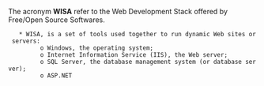 The acronym '''WISA''' refer to the Web Development Stack offered by Free/Open Source Softwares.

    * WISA, is a set of tools used together to run dynamic Web sites or servers:
          o Windows, the operating system;
          o Internet Information Service (IIS), the Web server;
          o SQL Server, the database management system (or database server);
          o ASP.NET